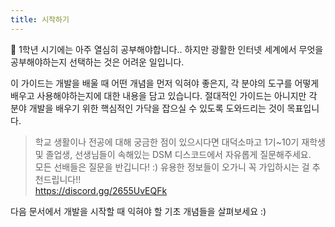 ```yaml
---
title: 시작하기
---
```


🙂 1학년 시기에는 아주 열심히 공부해야합니다.. 하지만 광활한 인터넷 세계에서 무엇을 공부해야하는지 선택하는 것은 어려운 일입니다.

이 가이드는 개발을 배울 때 어떤 개념을 먼저 익혀야 좋은지, 각 분야의 도구를 어떻게 배우고 사용해야하는지에 대한 내용을 담고 있습니다. 절대적인 가이드는 아니지만 각 분야 개발을 배우기 위한 핵심적인 가닥을 잡으실 수 있도록 도와드리는 것이 목표입니다.

> 학교 생활이나 전공에 대해 궁금한 점이 있으시다면 대덕소마고 1기~10기 재학생 및 졸업생, 선생님들이 속해있는 DSM 디스코드에서 자유롭게 질문해주세요. <br/> 모든 선배들은 질문을 반깁니다! :) 유용한 정보들이 오가니 꼭 가입하시는 걸 추천드립니다!! <br/> https://discord.gg/2655UvEQFk

다음 문서에서 개발을 시작할 때 익혀야 할 기초 개념들을 살펴보세요 :)

